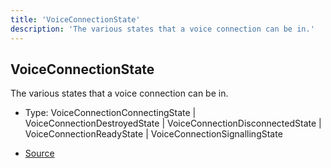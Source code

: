 ```yaml
---
title: 'VoiceConnectionState'
description: 'The various states that a voice connection can be in.'
---
```


## VoiceConnectionState

The various states that a voice connection can be in.

- Type: VoiceConnectionConnectingState \| VoiceConnectionDestroyedState \| VoiceConnectionDisconnectedState \| VoiceConnectionReadyState \| VoiceConnectionSignallingState

- [Source](https://github.com/androz2091/discord-player/blob/ce04b3f4c6671029ce4d4aa9090e56ac7e7f5666/packages/discord-voip/src/VoiceConnection.ts#L162)
